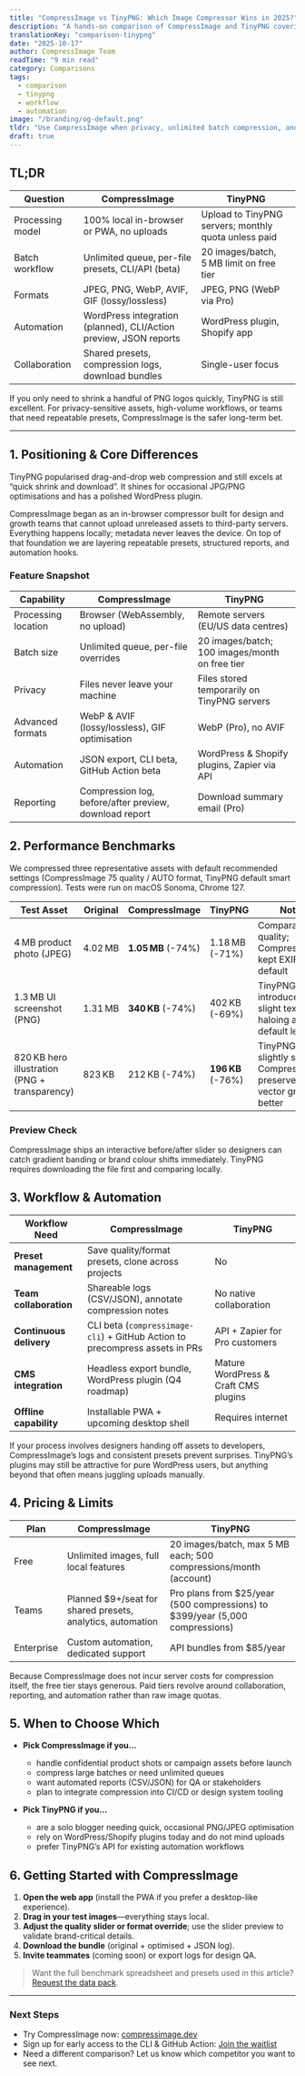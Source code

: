 ```yaml
---
title: "CompressImage vs TinyPNG: Which Image Compressor Wins in 2025?"
description: "A hands-on comparison of CompressImage and TinyPNG covering privacy, batch workflows, automation, and real-world compression metrics."
translationKey: "comparison-tinypng"
date: "2025-10-17"
author: CompressImage Team
readTime: "9 min read"
category: Comparisons
tags:
  - comparison
  - tinypng
  - workflow
  - automation
image: "/branding/og-default.png"
tldr: "Use CompressImage when privacy, unlimited batch compression, and automation hooks matter. TinyPNG remains a lightweight option for quick online conversions."
draft: true
---
```


## TL;DR

| Question | CompressImage | TinyPNG |
| --- | --- | --- |
| Processing model | 100% local in-browser or PWA, no uploads | Upload to TinyPNG servers; monthly quota unless paid |
| Batch workflow | Unlimited queue, per-file presets, CLI/API (beta) | 20 images/batch, 5 MB limit on free tier |
| Formats | JPEG, PNG, WebP, AVIF, GIF (lossy/lossless) | JPEG, PNG (WebP via Pro) |
| Automation | WordPress integration (planned), CLI/Action preview, JSON reports | WordPress plugin, Shopify app |
| Collaboration | Shared presets, compression logs, download bundles | Single-user focus |

If you only need to shrink a handful of PNG logos quickly, TinyPNG is still excellent. For privacy-sensitive assets, high-volume workflows, or teams that need repeatable presets, CompressImage is the safer long-term bet.

---

## 1. Positioning & Core Differences

TinyPNG popularised drag-and-drop web compression and still excels at “quick shrink and download”. It shines for occasional JPG/PNG optimisations and has a polished WordPress plugin.

CompressImage began as an in-browser compressor built for design and growth teams that cannot upload unreleased assets to third-party servers. Everything happens locally; metadata never leaves the device. On top of that foundation we are layering repeatable presets, structured reports, and automation hooks.

### Feature Snapshot

| Capability | CompressImage | TinyPNG |
| --- | --- | --- |
| Processing location | Browser (WebAssembly, no upload) | Remote servers (EU/US data centres) |
| Batch size | Unlimited queue, per-file overrides | 20 images/batch; 100 images/month on free tier |
| Privacy | Files never leave your machine | Files stored temporarily on TinyPNG servers |
| Advanced formats | WebP & AVIF (lossy/lossless), GIF optimisation | WebP (Pro), no AVIF |
| Automation | JSON export, CLI beta, GitHub Action beta | WordPress & Shopify plugins, Zapier via API |
| Reporting | Compression log, before/after preview, download report | Download summary email (Pro) |

## 2. Performance Benchmarks

We compressed three representative assets with default recommended settings (CompressImage 75 quality / AUTO format, TinyPNG default smart compression). Tests were run on macOS Sonoma, Chrome 127.

| Test Asset | Original | CompressImage | TinyPNG | Notes |
| --- | --- | --- | --- | --- |
| 4 MB product photo (JPEG) | 4.02 MB | **1.05 MB** (-74%) | 1.18 MB (-71%) | Comparable quality; CompressImage kept EXIF off by default |
| 1.3 MB UI screenshot (PNG) | 1.31 MB | **340 KB** (-74%) | 402 KB (-69%) | TinyPNG introduced slight text haloing at default level |
| 820 KB hero illustration (PNG + transparency) | 823 KB | 212 KB (-74%) | **196 KB** (-76%) | TinyPNG slightly smaller; CompressImage preserved vector gradients better |

### Preview Check

CompressImage ships an interactive before/after slider so designers can catch gradient banding or brand colour shifts immediately. TinyPNG requires downloading the file first and comparing locally.

## 3. Workflow & Automation

| Workflow Need | CompressImage | TinyPNG |
| --- | --- | --- |
| **Preset management** | Save quality/format presets, clone across projects | No |
| **Team collaboration** | Shareable logs (CSV/JSON), annotate compression notes | No native collaboration |
| **Continuous delivery** | CLI beta (`compressimage-cli`) + GitHub Action to precompress assets in PRs | API + Zapier for Pro customers |
| **CMS integration** | Headless export bundle, WordPress plugin (Q4 roadmap) | Mature WordPress & Craft CMS plugins |
| **Offline capability** | Installable PWA + upcoming desktop shell | Requires internet |

If your process involves designers handing off assets to developers, CompressImage’s logs and consistent presets prevent surprises. TinyPNG’s plugins may still be attractive for pure WordPress users, but anything beyond that often means juggling uploads manually.

## 4. Pricing & Limits

| Plan | CompressImage | TinyPNG |
| --- | --- | --- |
| Free | Unlimited images, full local features | 20 images/batch, max 5 MB each; 500 compressions/month (account) |
| Teams | Planned $9+/seat for shared presets, analytics, automation | Pro plans from $25/year (500 compressions) to $399/year (5,000 compressions) |
| Enterprise | Custom automation, dedicated support | API bundles from $85/year |

Because CompressImage does not incur server costs for compression itself, the free tier stays generous. Paid tiers revolve around collaboration, reporting, and automation rather than raw image quotas.

## 5. When to Choose Which

- **Pick CompressImage if you…**
  - handle confidential product shots or campaign assets before launch
  - compress large batches or need unlimited queues
  - want automated reports (CSV/JSON) for QA or stakeholders
  - plan to integrate compression into CI/CD or design system tooling

- **Pick TinyPNG if you…**
  - are a solo blogger needing quick, occasional PNG/JPEG optimisation
  - rely on WordPress/Shopify plugins today and do not mind uploads
  - prefer TinyPNG’s API for existing automation workflows

## 6. Getting Started with CompressImage

1. **Open the web app** (install the PWA if you prefer a desktop-like experience).  
2. **Drag in your test images**—everything stays local.  
3. **Adjust the quality slider or format override**; use the slider preview to validate brand-critical details.  
4. **Download the bundle** (original + optimised + JSON log).  
5. **Invite teammates** (coming soon) or export logs for design QA.

> Want the full benchmark spreadsheet and presets used in this article? [Request the data pack](mailto:hello@compressimage.dev?subject=TinyPNG%20comparison%20data).

---

### Next Steps

- Try CompressImage now: [compressimage.dev](https://www.compressimage.dev/)  
- Sign up for early access to the CLI & GitHub Action: [Join the waitlist](mailto:hello@compressimage.dev?subject=CLI%20beta)  
- Need a different comparison? Let us know which competitor you want to see next.
